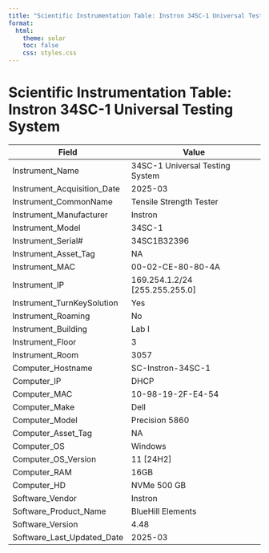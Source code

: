 ```yaml
---
title: "Scientific Instrumentation Table: Instron 34SC-1 Universal Testing System"
format:
  html:
    theme: solar 
    toc: false
    css: styles.css
---
```




# Scientific Instrumentation Table: Instron 34SC-1 Universal Testing System

| Field                          | Value |
|--------------------------------|-------|
| Instrument_Name                | 34SC-1 Universal Testing System     |
| Instrument_Acquisition_Date    | 2025-03     |
| Instrument_CommonName          | Tensile Strength Tester  |
| Instrument_Manufacturer        | Instron  |
| Instrument_Model               | 34SC-1   |
| Instrument_Serial#             | 34SC1B32396  |
| Instrument_Asset_Tag           | NA     |
| Instrument_MAC                 | 00-02-CE-80-80-4A    |
| Instrument_IP                  | 169.254.1.2/24 [255.255.255.0]  |
| Instrument_TurnKeySolution     | Yes    |
| Instrument_Roaming             | No     |
| Instrument_Building            | Lab I  |
| Instrument_Floor               | 3      |
| Instrument_Room                | 3057   |
| Computer_Hostname              | SC-Instron-34SC-1    |
| Computer_IP                    | DHCP      |
| Computer_MAC                   | 10-98-19-2F-E4-54   |
| Computer_Make                  | Dell      |
| Computer_Model                 | Precision 5860     |
| Computer_Asset_Tag             | NA      |
| Computer_OS                    | Windows      |
| Computer_OS_Version            | 11 [24H2]    |
| Computer_RAM                   | 16GB      |
| Computer_HD                    | NVMe 500 GB      |
| Software_Vendor                | Instron       |
| Software_Product_Name          | BlueHill Elements    |
| Software_Version               | 4.48     |
| Software_Last_Updated_Date     | 2025-03      |